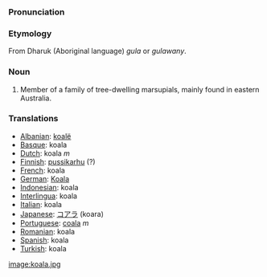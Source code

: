 ===Pronunciation===

===Etymology===
From Dharuk (Aboriginal language) ''gula'' or ''gulawany''.

===Noun===
#Member of a family of tree-dwelling marsupials, mainly found in eastern Australia.

===Translations===
*[[Albanian]]: [[koalë]]
*[[Basque]]: koala
*[[Dutch]]: koala ''m''
*[[Finnish]]: [[pussikarhu]] (?)
*[[French]]: koala
*[[German]]: [[Koala]]
*[[Indonesian]]: koala
*[[Interlingua]]: koala
*[[Italian]]: koala
*[[Japanese]]: [[コアラ]] (koara)
*[[Portuguese]]: [[coala]] ''m''
*[[Romanian]]: koala
*[[Spanish]]: koala
*[[Turkish]]: koala

[[image:koala.jpg]]